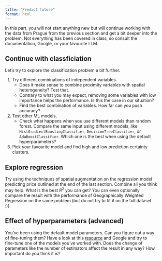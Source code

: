 ```yaml
---
title: "Predict future"
format: html
---
```


<!-- Playing with scikit-learn. -->

In this part, you will not start anything new but will continue working with the data from Prague from the previous section and get a bit deeper into the problem. Not everything has been covered in class, so consult the documentation, Google, or your favourite LLM.

## Continue with classficiation

Let's try to explore the classification problem a bit further.

1. Try different combinations of independent variables.
    - Does it make sense to combine proximity variables with spatial heterogeneity? Test that.
    - Contrary to what you may expect, removing some variables with low importance helps the performance. Is this the case in our situation?
    - Find the best combination of variables. How far can you push accuracy?
2. Test other ML models.
    - Check what happens when you use different models than random forest. Compare the same input using different models, like `HistGradientBoostingClassifier`, `DecisionTreeClassifier`, or `AdaBoostClassifier`. Which one is the best when using the default hyperparameters?
3. Pick your favourite model and find high and low prediction certainty clusters.

## Explore regression

Try using the techniques of spatial augmentation on the regression model predicting price outlined at the end of the last section. Combine all you think may help. What is the best $R^2$ you can get? You can even optionally compare the result with the performance of Geographically Weighted Regression on the same problem (but do not try to fit it on the full dataset :)).

## Effect of hyperparameters (advanced)

You've been using the default model parameters. Can you figure out a way of fine-tuning them? Have a look at this [resource](https://scikit-learn.org/stable/modules/grid_search.html) and Google and try to fine-tune one of the models you've worked with. Does the change of parameters like the number of estimators affect the result in any way? How important do you think it is?